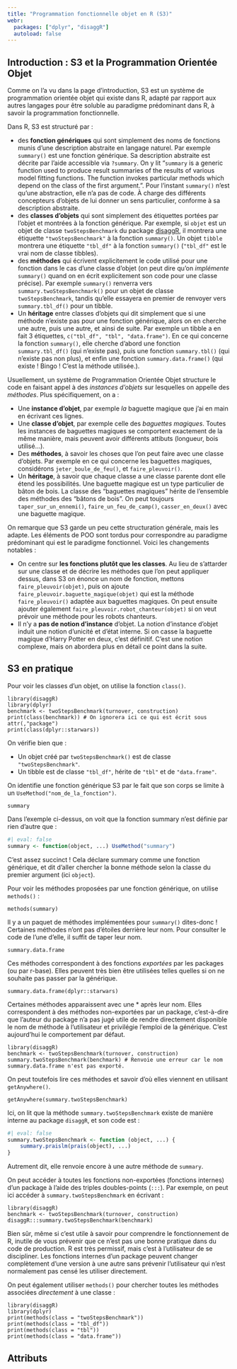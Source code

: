 ```yaml
---
title: "Programmation fonctionnelle objet en R (S3)"
webr:
  packages: ["dplyr", "disaggR"]
  autoload: false
---
```


## Introduction : S3 et la Programmation Orientée Objet

Comme on l'a vu dans la page d'introduction, S3 est un système de programmation orientée objet qui existe dans R, adapté par rapport aux autres langages pour être soluble au paradigme prédominant dans R, à savoir la programmation fonctionnelle.

Dans R, S3 est structuré par :

* des **fonction génériques** qui sont simplement des noms de fonctions munis d'une description abstraite en langage naturel. Par exemple `summary()` est une fonction générique. Sa description abstraite est décrite par l'aide accessible via `?summary`. On y lit "`summary` is a generic function used to produce result summaries of the results of various model fitting functions. The function invokes particular methods which depend on the class of the first argument.". Pour l'instant `summary()` n'est qu'une abstraction, elle n'a pas de code. À charge des différents concepteurs d'objets de lui donner un sens particulier, conforme à sa description abstraite.
* des **classes d'objets** qui sont simplement des étiquettes portées par l'objet et montrées à la fonction générique. Par exemple, si `objet` est un objet de classe `twoStepsBenchmark` du package [disaggR](https://github.com/InseeFr/disaggR), il montrera une étiquette `"twoStepsBenchmark"` à la fonction `summary()`. Un objet `tibble` montrera une étiquette `"tbl_df"` à la fonction `summary()` (`"tbl_df"` est le vrai nom de classe tibbles).
* des **méthodes** qui écrivent explicitement le code utilisé pour une fonction dans le cas d'une classe d'objet (on peut dire qu'on *implémente* `summary()` quand on en écrit explicitement son code pour une classe précise). Par exemple `summary()` renverra vers `summary.twoStepsBenchmark()` pour un objet de classe `twoStepsBenchmark`, tandis qu'elle essayera en premier de renvoyer vers `summary.tbl_df()` pour un tibble.
* Un **héritage** entre classes d'objets qui dit simplement que si une méthode n'existe pas pour une fonction générique, alors on en cherche une autre, puis une autre, et ainsi de suite. Par exemple un tibble a en fait 3 étiquettes, `c("tbl_df", "tbl", "data.frame")`. En ce qui concerne la fonction `summary()`, elle cherche d'abord une fonction `summary.tbl_df()` (qui n'existe pas), puis une fonction `summary.tbl()` (qui n'existe pas non plus), et enfin une fonction `summary.data.frame()` (qui existe ! Bingo ! C'est la méthode utilisée.).

Usuellement, un système de Programmation Orientée Objet structure le code en faisant appel à des *instances d'objets* sur lesquelles on appelle des *méthodes*. Plus spécifiquement, on a :

* Une **instance d'objet**, par exemple *la* baguette magique que j'ai en main en écrivant ces lignes.
* Une **classe d'objet**, par exemple celle des *baguettes magiques*. Toutes les instances de baguettes magiques se comportent exactement de la même manière, mais peuvent avoir différents attibuts (longueur, bois utilisé...).
* Des **méthodes**, à savoir les choses que l'on peut faire avec une classe d'objets. Par exemple en ce qui concerne les baguettes magiques, considérons `jeter_boule_de_feu()`, et `faire_pleuvoir()`.
* Un **héritage**, à savoir que chaque classe a une classe parente dont elle étend les possibilités. Une baguette magique est un type particulier de bâton de bois. La classe des "baguettes magiques" hérite de l'ensemble des méthodes des "bâtons de bois". On peut toujours `taper_sur_un_ennemi()`, `faire_un_feu_de_camp()`, `casser_en_deux()` avec une baguette magique.

On remarque que S3 garde un peu cette structuration générale, mais les adapte. Les éléments de POO sont tordus pour correspondre au paradigme prédominant qui est le paradigme fonctionnel. Voici les changements notables :

* On centre sur **les fonctions plutôt que les classes**. Au lieu de s'attarder sur une classe et de décrire les méthodes que l'on peut appliquer dessus, dans S3 on énonce un nom de fonction, mettons `faire_pleuvoir(objet)`, puis on ajoute `faire_pleuvoir.baguette_magique(objet)` qui est la méthode `faire_pleuvoir()` adaptée aux baguettes magiques. On peut ensuite ajouter également `faire_pleuvoir.robot_chanteur(objet)` si on veut prévoir une méthode pour les robots chanteurs.
* Il n'y a **pas de notion d'instance** d'objet. La notion d'instance d'objet induit une notion d'unicité et d'état interne. Si on casse la baguette magique d'Harry Potter en deux, c'est définitif. C'est une notion complexe, mais on abordera plus en détail ce point dans la suite.

## S3 en pratique

Pour voir les classes d'un objet, on utilise la fonction `class()`.

```webr-r
library(disaggR)
library(dplyr)
benchmark <- twoStepsBenchmark(turnover, construction)
print(class(benchmark)) # On ignorera ici ce qui est écrit sous attr(,"package")
print(class(dplyr::starwars))
```

On vérifie bien que :

* Un objet créé par `twoStepsBenchmark()` est de classe `"twoStepsBenchmark"`.
* Un tibble est de classe `"tbl_df"`, hérite de `"tbl"` et de `"data.frame"`.

On identifie une fonction générique S3 par le fait que son corps se limite à un `UseMethod("nom_de_la_fonction")`.

```webr-r
summary
```

Dans l'exemple ci-dessus, on voit que la fonction summary n'est définie par rien d'autre que :

```r
#| eval: false
summary <- function(object, ...) UseMethod("summary")
```

C'est assez succinct ! Cela déclare summary comme une fonction générique, et dit d'aller chercher la bonne méthode selon la classe du premier argument (ici `object`).

Pour voir les méthodes proposées par une fonction générique, on utilise `methods()` :

```webr-r
methods(summary)
```

Il y a un paquet de méthodes implémentées pour `summary()` dites-donc ! Certaines méthodes n'ont pas d'étoiles derrière leur nom. Pour consulter le code de l'une d'elle, il suffit de taper leur nom.

```webr-r
summary.data.frame
```

Ces méthodes correspondent à des fonctions *exportées* par les packages (ou par r-base). Elles peuvent très bien être utilisées telles quelles si on ne souhaite pas passer par la générique.

```webr-r
summary.data.frame(dplyr::starwars)
```

Certaines méthodes apparaissent avec une * après leur nom. Elles correspondent à des méthodes non-exportées par un package, c'est-à-dire que l'auteur du package n'a pas jugé utile de rendre directement disponible le nom de méthode à l'utilisateur et privilégie l'emploi de la générique. C'est aujourd'hui le comportement par défaut.

```web-r
library(disaggR)
benchmark <- twoStepsBenchmark(turnover, construction)
summary.twoStepsBenchmark(benchmark) # Renvoie une erreur car le nom summary.data.frame n'est pas exporté.
```

On peut toutefois lire ces méthodes et savoir d'où elles viennent en utilisant `getAnywhere()`.

```web-r
getAnywhere(summary.twoStepsBenchmark)
```

Ici, on lit que la méthode `summary.twoStepsBenchmark` existe de manière interne au package `disaggR`, et son code est :

```r
#| eval: false
summary.twoStepsBenchmark <- function (object, ...) {
    summary.praislm(prais(object), ...)
}
```

Autrement dit, elle renvoie encore à une autre méthode de `summary`.

::: callout-note

On peut accéder à toutes les fonctions non-exportées (fonctions internes) d'un package à l'aide des triples doubles-points (`:::`). Par exemple, on peut ici accéder à `summary.twoStepsBenchmark` en écrivant :

```webr-r
library(disaggR)
benchmark <- twoStepsBenchmark(turnover, construction)
disaggR:::summary.twoStepsBenchmark(benchmark)
```

Bien sûr, même si c'est utile à savoir pour comprendre le fonctionnement de R, inutile de vous prévenir que ce n'est pas une bonne pratique dans du code de production. R est très permissif, mais c'est à l'utilisateur de se discipliner. Les fonctions internes d'un package peuvent changer complètement d'une version à une autre sans prévenir l'utilisateur qui n'est normalement pas censé les utiliser directement.

:::

On peut également utiliser `methods()` pour chercher toutes les méthodes associées *directement* à une classe :

```webr-r
library(disaggR)
library(dplyr)
print(methods(class = "twoStepsBenchmark"))
print(methods(class = "tbl_df"))
print(methods(class = "tbl"))
print(methods(class = "data.frame"))
```

## Attributs